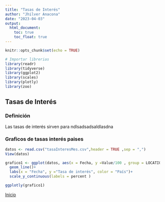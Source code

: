 ```yaml
---
title: "Tasas de Interés"
author: "Jhilver Anacona"
date: "2023-04-03"
output:
  html_document:
    toc: true
    toc_float: true
---
```


```r
knitr::opts_chunk$set(echo = TRUE)

# Importar librerias
library(readr)
library(tidyverse)
library(ggplot2)
library(scales)
library(plotly)
library(zoo)
```

## Tasas de Interés

### Definición

Las tasas de interés sirven para ndlsadsadsaldlasdna


### Graficos de tasas interés paises

```r
datos <- read.csv("tasaInteresMes.csv",header = TRUE ,sep = ",")
View(datos)

grafico1 <- ggplot(datos, aes(x = Fecha, y =Value/100 , group = LOCATION, color = LOCATION)) +
  geom_line()+
  labs(x = "Fecha", y ="Tasa de interés", color = "País")+
  scale_y_continuous(labels = percent )

ggplotly(grafico1)

```

[Inicio](../index.html)

